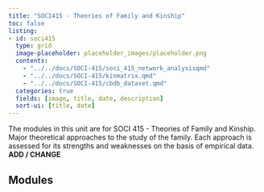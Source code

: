 ```yaml
---
title: "SOCI415 - Theories of Family and Kinship"
toc: false
listing:
- id: soci415
  type: grid
  image-placeholder: placeholder_images/placeholder.png
  contents:
    - "../../docs/SOCI-415/soci_415_network_analysisqmd"
    - "../../docs/SOCI-415/kinmatrix.qmd"
    - "../../docs/SOCI-415/cbdb_dataset.qmd"
  categories: true
  fields: [image, title, date, description]
  sort-ui: [title, date]
---
```


The modules in this unit are for SOCI 415 - Theories of Family and Kinship. Major theoretical approaches to the study of the family. Each approach is assessed for its strengths and weaknesses on the basis of empirical data. **ADD / CHANGE**

## Modules

::: {#soci415}

:::


